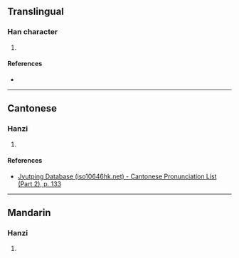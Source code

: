 {{character info/new}}
==Translingual==

===Han character===
{{Han char|rn=75|rad=木|as=15|sn=19|four=|canj=DLVK|ids=⿰木數}}

# {{defn|Han|sort=木15}}

====References====
* {{Han ref|kx=0561.090|dkj=15833|dj=0949.310|hdz=21313.120|uh=6AE2|ud=27362}}

----

==Cantonese==

===Hanzi===
{{yue-hanzi|jyut=[[sau2]]|y=sau2}}

# {{defn|lang=yue|sort=木15}}

====References====
* [http://www.iso10646hk.net/jp/document/download.jsp Jyutping Database (iso10646hk.net) - Cantonese Pronunciation List (Part 2), p. 133]

----

==Mandarin==

===Hanzi===
{{cmn-hanzi|pin=[[sǒu]] ([[sou3]])|wg=sou<sup>3</sup>}}

# {{defn|lang=cmn|sort=木15}}